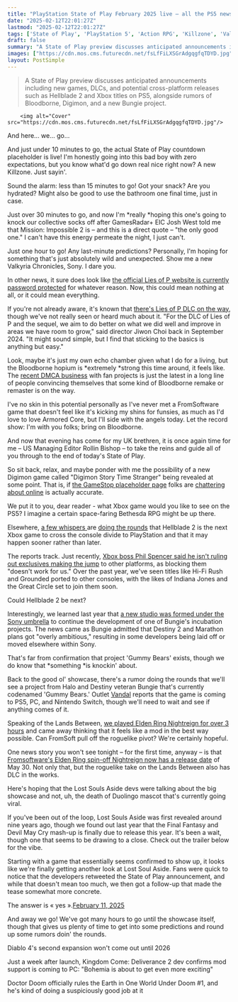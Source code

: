 ```yaml
---
title: "PlayStation State of Play February 2025 live – all the PS5 news, reveals, and announcements from the first major showcase of the year"
date: "2025-02-12T22:01:27Z"
lastmod: "2025-02-12T22:01:27Z"
tags: ['State of Play', 'PlayStation 5', 'Action RPG', 'Killzone', 'Valkyria Chronicles', 'Lies of P', 'Bloodborne', 'Digimon', 'Hellblade 2', 'Starfield', 'Bungie', 'Elden Ring', 'Lost Souls Aside']
draft: false
summary: "A State of Play preview discusses anticipated announcements including new games, DLCs, and potential cross-platform releases such as Hellblade 2 and  Xbox titles on PS5, alongside rumors of Bloodborne, Digimon, and a new Bungie project."
images: ["https://cdn.mos.cms.futurecdn.net/fsLfFiLXSGrAdgqgfqTDYD.jpg"]
layout: PostSimple
---
```

> A State of Play preview discusses anticipated announcements including new games, DLCs, and potential cross-platform releases such as Hellblade 2 and  Xbox titles on PS5, alongside rumors of Bloodborne, Digimon, and a new Bungie project.


        <img alt="Cover" src="https://cdn.mos.cms.futurecdn.net/fsLfFiLXSGrAdgqgfqTDYD.jpg"/>
        
And here... we... go...

And just under 10 minutes to go, the actual State of Play countdown placeholder is live! I'm honestly going into this bad boy with zero expectations, but you know what'd go down real nice right now? A new Killzone. Just sayin'.

Sound the alarm: less than 15 minutes to go! Got your snack? Are you hydrated? Might also be good to use the bathroom one final time, just in case.

Just over 30 minutes to go, and now I'm *really *hoping this one's going to knock our collective socks off after GamesRadar+ EIC Josh West told me that Mission: Impossible 2 is – and this is a direct quote – "the only good one." I can't have this energy permeate the night, I just can't.

Just one hour to go! Any last-minute predictions? Personally, I'm hoping for something that's just absolutely wild and unexpected. Show me a new Valkyria Chronicles, Sony. I dare you.

In other news, it sure does look like [the official Lies of P website is currently password protected](https://www.liesofp.com/en-us/) for whatever reason. Now, this could mean nothing at all, or it could mean everything.

If you're not already aware, it's known that [there's Lies of P DLC on the way](https://www.gamesradar.com/games/action-rpg/the-dlc-for-my-favorite-soulslike-inches-closer-as-lies-of-p-shares-new-teasers-we-aim-to-do-better-on-what-we-did-well-and-improve-in-areas-we-have-room-to-grow/), though we've not really seen or heard much about it. "For the DLC of Lies of P and the sequel, we aim to do better on what we did well and improve in areas we have room to grow," said director Jiwon Choi back in September 2024. "It might sound simple, but I find that sticking to the basics is anything but easy."

Look, maybe it's just my own echo chamber given what I do for a living, but the Bloodborne hopium is *extremely *strong this time around, it feels like. The [recent DMCA business](https://www.gamesradar.com/games/action-rpg/let-me-cope-bloodborne-60fps-mod-creator-hopes-the-remake-is-real-this-time-as-sony-seemingly-sends-a-dmca-after-yet-another-fan-project/) with fan projects is just the latest in a long line of people convincing themselves that some kind of Bloodborne remake or remaster is on the way.

I've no skin in this potential personally as I've never met a FromSoftware game that doesn't feel like it's kicking my shins for funsies, as much as I'd love to love Armored Core, but I'll side with the angels today. Let the record show: I'm with you folks; bring on Bloodborne.

And now that evening has come for my UK brethren, it is once again time for me – US Managing Editor Rollin Bishop – to take the reins and guide all of you through to the end of today's State of Play.

So sit back, relax, and maybe ponder with me the possibility of a new Digimon game called "Digimon Story Time Stranger" being revealed at some point. That is, if [the GameStop placeholder page](https://www.gamestop.com/video-games/playstation-5/products/digimon-story-time-stranger---playstation-5/422053.html) folks are [chattering about online](https://www.reddit.com/r/GamingLeaksAndRumours/comments/1inw9k4/digimon_story_time_ranger_available_for_preorder/) is actually accurate.

We put it to you, dear reader - what Xbox game would you like to see on the PS5? I imagine a certain space-faring Bethesda RPG might be up there.

Elsewhere, [a few whispers ](https://x.com/JezCorden/status/1889342523807527095)are [doing the rounds](https://x.com/NateTheHate2/status/1889370979702301029) that Hellblade 2 is the next Xbox game to cross the console divide to PlayStation and that it may happen sooner rather than later.

The reports track. Just recently, [Xbox boss Phil Spencer said he isn't ruling out exclusives making the jump](https://www.gamesradar.com/games/rpg/phil-spencer-isnt-ruling-out-xbox-exclusives-like-starfield-making-the-jump-to-other-platforms-there-is-no-reason-for-me-to-put-a-ring-fence-around-any-game/) to other platforms, as blocking them "doesn't work for us." Over the past year, we've seen titles like Hi-Fi Rush and Grounded ported to other consoles, with the likes of Indiana Jones and the Great Circle set to join them soon.

Could Hellblade 2 be next?

Interestingly, we learned last year that [a new studio was formed under the Sony umbrella](https://www.gamesradar.com/games/fps/destiny-2-and-marathon-plans-got-overly-ambitious-so-bungie-is-firing-220-people-and-spinning-out-a-sci-fi-action-game-to-form-a-new-studio-within-playstation/) to continue the development of one of Bungie's incubation projects. The news came as Bungie admitted that Destiny 2 and Marathon plans got "overly ambitious," resulting in some developers being laid off or moved elsewhere within Sony.

That's far from confirmation that project 'Gummy Bears' exists, though we do know that *something *is knockin' about.

Back to the good ol' showcase, there's a rumor doing the rounds that we'll see a project from Halo and Destiny veteran Bungie that's currently codenamed 'Gummy Bears.' Outlet [Vandal](https://vandal.elespanol.com/noticia/1350777986/sony-presentara-en-el-state-of-play-un-nuevo-y-curioso-multijugador-nacido-en-bungie-segun-nuestras-fuentes/) reports that the game is coming to PS5, PC, and Nintendo Switch, though we'll need to wait and see if anything comes of it.

Speaking of the Lands Between, [we played Elden Ring Nightreign for over 3 hours](https://www.gamesradar.com/games/rpg/elden-ring-nightreign-feels-like-a-mod-in-the-best-way-and-after-playing-it-for-over-3-hours-i-think-fromsoftware-can-actually-pull-off-this-roguelike-pivot/) and came away thinking that it feels like a mod in the best way possible. Can FromSoft pull off the roguelike pivot? We're certainly hopeful.

One news story you won't see tonight – for the first time, anyway – is that [Fromsoftware's Elden Ring spin-off Nightreign now has a release date](https://www.gamesradar.com/games/action-rpg/elden-ring-nightreign-launches-this-may-costs-usd40-and-already-has-dlc-cooking/) of May 30. Not only that, but the roguelike take on the Lands Between also has DLC in the works.

Here's hoping that the Lost Souls Aside devs were talking about the big showcase and not, uh, the death of Duolingo mascot that's currently going viral.

If you've been out of the loop, Lost Souls Aside was first revealed around nine years ago, though we found out last year that the Final Fantasy and Devil May Cry mash-up is finally due to release this year. It's been a wait, though one that seems to be drawing to a close. Check out the trailer below for the vibe.

Starting with a game that essentially seems confirmed to show up, it looks like we're finally getting another look at Lost Soul Aside. Fans were quick to notice that the developers retweeted the State of Play announcement, and while that doesn't mean too much, we then got a follow-up that made the tease somewhat more concrete.

The answer is « yes ».[February 11, 2025](https://twitter.com/cantworkitout/status/1889358173363945896)

And away we go! We've got many hours to go until the showcase itself, though that gives us plenty of time to get into some predictions and round up some rumors doin' the rounds.

Diablo 4's second expansion won't come out until 2026

Just a week after launch, Kingdom Come: Deliverance 2 dev confirms mod support is coming to PC: "Bohemia is about to get even more exciting"

Doctor Doom officially rules the Earth in One World Under Doom #1, and he's kind of doing a suspiciously good job at it
        